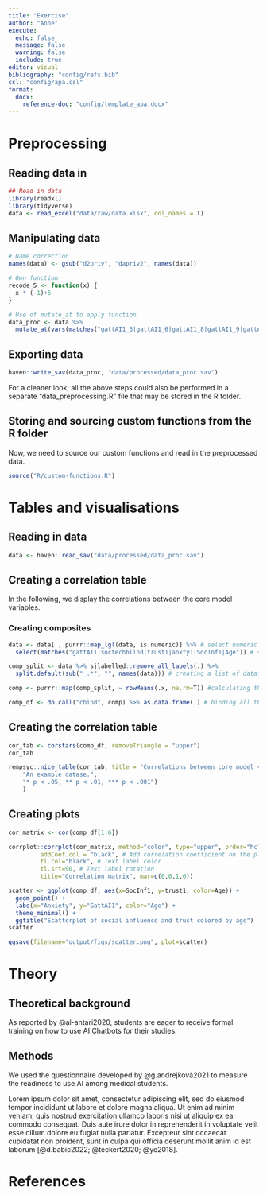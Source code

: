 ```yaml
---
title: "Exercise"
author: "Anne"
execute: 
  echo: false
  message: false
  warning: false
  include: true
editor: visual
bibliography: "config/refs.bib"
csl: "config/apa.csl"
format: 
  docx:
    reference-doc: "config/template_apa.docx"
---
```


# Preprocessing

## Reading data in

```r
## Read in data
library(readxl)
library(tidyverse)
data <- read_excel("data/raw/data.xlsx", col_names = T) 
```

## Manipulating data

```r
# Name correction
names(data) <- gsub("d2priv", "dapriv2", names(data))

# Own function
recode_5 <- function(x) {               
  x * (-1)+6
}

# Use of mutate_at to apply function
data_proc <- data %>%
  mutate_at(vars(matches("gattAI1_3|gattAI1_6|gattAI1_8|gattAI1_9|gattAI1_10|gattAI2_5|gattAI2_9|gattAI2_10")), recode_5)
```

## Exporting data

```r
haven::write_sav(data_proc, "data/processed/data_proc.sav") 
```

For a cleaner look, all the above steps could also be performed in a separate "data_preprocessing.R" file that may be stored in the R folder.

## Storing and sourcing custom functions from the R folder

Now, we need to source our custom functions and read in the preprocessed data.

```r
source("R/custom-functions.R")
```

# Tables and visualisations

## Reading in data

```r
data <- haven::read_sav("data/processed/data_proc.sav")
```

## Creating a correlation table

In the following, we display the correlations between the core model variables.

### Creating composites

```r
data <- data[ , purrr::map_lgl(data, is.numeric)] %>% # select numeric variables
  select(matches("gattAI1|soctechblind|trust1|anxty1|SocInf1|Age")) # select relevant variables

comp_split <- data %>% sjlabelled::remove_all_labels(.) %>% 
  split.default(sub("_.*", "", names(data))) # creating a list of dataframes, where each dataframe consists of the columns from the original data that shared the same prefix (all characters before the underscore)

comp <- purrr::map(comp_split, ~ rowMeans(.x, na.rm=T)) #calculating the row-wise mean of each data frame in the list `comp_split`, with the output being a new list (`comp`) where each element is a numeric vector of row means from each corresponding data frame in `comp_split`

comp_df <- do.call("cbind", comp) %>% as.data.frame(.) # binding all the elements in the list `comp` into a single data frame, `comp_df`
```

## Creating the correlation table

```r
cor_tab <- corstars(comp_df, removeTriangle = "upper")
cor_tab
```

```r
rempsyc::nice_table(cor_tab, title = "Correlations between core model variables", note = c(
    "An example datase.",
    "* p < .05, ** p < .01, *** p < .001")
    )
```

## Creating plots

```r
cor_matrix <- cor(comp_df[1:6])

corrplot::corrplot(cor_matrix, method="color", type="upper", order="hclust", 
         addCoef.col = "black", # Add correlation coefficient on the plot
         tl.col="black", # Text label color
         tl.srt=90, # Text label rotation
         title="Correlation matrix", mar=c(0,0,1,0))

```

```r
scatter <- ggplot(comp_df, aes(x=SocInf1, y=trust1, color=Age)) +
  geom_point() +
  labs(x="Anxiety", y="GattAI1", color="Age") +
  theme_minimal() +
  ggtitle("Scatterplot of social influence and trust colored by age")
scatter
```

```r
ggsave(filename="output/figs/scatter.png", plot=scatter)
```

# Theory

## Theoretical background

As reported by @al-antari2020, students are eager to receive formal training on how to use AI Chatbots for their studies.

## Methods

We used the questionnaire developed by @g.andrejková2021 to measure the readiness to use AI among medical students.

Lorem ipsum dolor sit amet, consectetur adipiscing elit, sed do eiusmod tempor incididunt ut labore et dolore magna aliqua. Ut enim ad minim veniam, quis nostrud exercitation ullamco laboris nisi ut aliquip ex ea commodo consequat. Duis aute irure dolor in reprehenderit in voluptate velit esse cillum dolore eu fugiat nulla pariatur. Excepteur sint occaecat cupidatat non proident, sunt in culpa qui officia deserunt mollit anim id est laborum [@d.babic2022; @teckert2020; @ye2018].

# References

::: {#refs custom-style="Bibliography"}
:::
